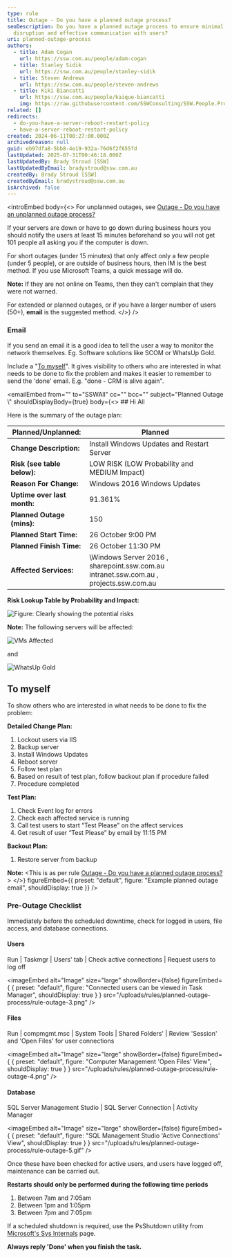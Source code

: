 ```yaml
---
type: rule
title: Outage - Do you have a planned outage process?
seoDescription: Do you have a planned outage process to ensure minimal
  disruption and effective communication with users?
uri: planned-outage-process
authors:
  - title: Adam Cogan
    url: https://ssw.com.au/people/adam-cogan
  - title: Stanley Sidik
    url: https://ssw.com.au/people/stanley-sidik
  - title: Steven Andrews
    url: https://ssw.com.au/people/steven-andrews
  - title: Kiki Biancatti
    url: https://ssw.com.au/people/kaique-biancatti
    img: https://raw.githubusercontent.com/SSWConsulting/SSW.People.Profiles/main/Kaique-Biancatti/Images/Kaique-Biancatti-Profile.jpg
related: []
redirects:
  - do-you-have-a-server-reboot-restart-policy
  - have-a-server-reboot-restart-policy
created: 2024-06-11T00:27:00.000Z
archivedreason: null
guid: eb97dfa8-5bb8-4e19-932a-76d6f2f655fd
lastUpdated: 2025-07-31T00:46:18.000Z
lastUpdatedBy: Brady Stroud [SSW]
lastUpdatedByEmail: bradystroud@ssw.com.au
createdBy: Brady Stroud [SSW]
createdByEmail: bradystroud@ssw.com.au
isArchived: false
---
```

<introEmbed
  body={<>
For unplanned outages, see [Outage - Do you have an unplanned outage process?](/unplanned-outage-process)

If your servers are down or have to go down during business hours you should notify the users at least 15 minutes beforehand so you will not get 101 people all asking you if the computer is down.

For short outages (under 15 minutes) that only affect only a few people (under 5 people), or are outside of business hours, then IM is the best method. If you use Microsoft Teams, a quick message will do.

**Note:** If they are not online on Teams, then they can't complain that they were not warned.

For extended or planned outages, or if you have a larger number of users (50+), **email** is the suggested method.
  </>}
/>
### Email

If you send an email it is a good idea to tell the user a way to monitor the network themselves. Eg. Software solutions like SCOM or WhatsUp Gold.

Include a "[To myself](/dones-do-you-send-yourself-emails)". It gives visibility to others who are interested in what needs to be done to fix the problem and makes
it easier to remember to send the 'done' email. E.g. "done - CRM is alive again".

<emailEmbed
  from=""
  to="SSWAll"
  cc=""
  bcc=""
  subject="Planned Outage \\"
  shouldDisplayBody={true}
  body={<>
    ## Hi All

Here is the summary of the outage plan:

| **Planned/Unplanned:**      | Planned                                                                                            |
| --------------------------- | -------------------------------------------------------------------------------------------------- |
| **Change Description:**     | Install Windows Updates and Restart Server                                                         |
| **Risk (see table below):** | LOW RISK (LOW Probability and MEDIUM Impact)                                                       |
| **Reason For Change:**      | Windows 2016 Windows Updates                                                                       |
| **Uptime over last month:** | 91.361%                                                                                            |
| **Planned Outage (mins):**  | 150                                                                                                |
| **Planned Start Time:**     | 26 October 9:00 PM                                                                                 |
| **Planned Finish Time:**    | 26 October 11:30 PM                                                                                |
| **Affected Services:**      | \Windows Server 2016 , sharepoint.ssw&#46;com.au intranet.ssw&#46;com.au , projects.ssw&#46;com.au |

**Risk Lookup Table by Probability and Impact:**

![Figure: Clearly showing the potential risks](/uploads/rules/planned-outage-process/risk-table.jpg)

**Note:** The following servers will be affected:

![VMs Affected](/uploads/rules/planned-outage-process/rule-outage-1.jpg)

and

![WhatsUp Gold](/uploads/rules/planned-outage-process/rule-outage-2.jpg)

## To myself

To show others who are interested in what needs to be done to fix the problem:

**Detailed Change Plan:**

1. Lockout users via IIS
2. Backup server
3. Install Windows Updates
4. Reboot server
5. Follow test plan
6. Based on result of test plan, follow backout plan if procedure failed
7. Procedure completed

**Test Plan:**

1. Check Event log for errors
2. Check each affected service is running
3. Call test users to start “Test Please” on the affect services
4. Get result of user “Test Please” by email by 11:15 PM

**Backout Plan:**

1. Restore server from backup

**Note:** &lt;This is as per rule [Outage - Do you have a planned outage process?](/planned-outage-process) &gt;
  </>}
  figureEmbed={{
    preset: "default",
    figure: "Example planned outage email",
    shouldDisplay: true
  }}
/>

### Pre-Outage Checklist

Immediately before the scheduled downtime, check for logged in users, file access, and database connections.

#### Users

Run | Taskmgr | Users' tab | Check active connections | Request users to log off


<imageEmbed
  alt="Image"
  size="large"
  showBorder={false}
  figureEmbed={ {
    preset: "default",
    figure: "Connected users can be viewed in Task Manager",
    shouldDisplay: true
  } }
  src="/uploads/rules/planned-outage-process/rule-outage-3.png"
/>


#### Files

Run | compmgmt.msc | System Tools | Shared Folders' | Review 'Session' and 'Open Files' for user connections


<imageEmbed
  alt="Image"
  size="large"
  showBorder={false}
  figureEmbed={ {
    preset: "default",
    figure: "Computer Management 'Open Files' View",
    shouldDisplay: true
  } }
  src="/uploads/rules/planned-outage-process/rule-outage-4.png"
/>


#### Database

SQL Server Management Studio | SQL Server Connection | Activity Manager


<imageEmbed
  alt="Image"
  size="large"
  showBorder={false}
  figureEmbed={ {
    preset: "default",
    figure: "SQL Management Studio 'Active Connections' View",
    shouldDisplay: true
  } }
  src="/uploads/rules/planned-outage-process/rule-outage-5.gif"
/>


Once these have been checked for active users, and users have logged off, maintenance can be carried out.

**Restarts should only be performed during the following time periods**

1. Between 7am and 7:05am
2. Between 1pm and 1:05pm
3. Between 7pm and 7:05pm

If a scheduled shutdown is required, use the PsShutdown utility from [Microsoft's Sys Internals](https://docs.microsoft.com/en-us/sysinternals/downloads/psshutdown?WT.mc_id=M365-MVP-33518) page.

**Always reply 'Done' when you finish the task.**
